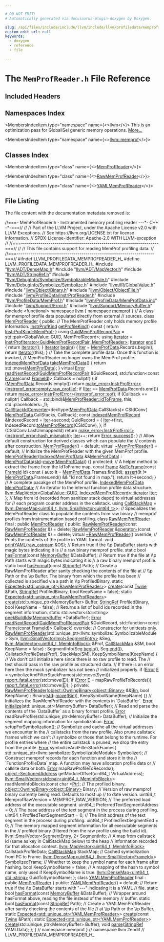 ```yaml
---

# DO NOT EDIT!
# Automatically generated via docusaurus-plugin-doxygen by Doxygen.

slug: /api/files/include/include/llvm/include/llvm/profiledata/memprofreader-h
custom_edit_url: null
keywords:
  - doxygen
  - reference
  - file

---
```





# The `MemProfReader.h` File Reference

<DoxygenPage pluginConfig={pluginConfig}>



## Included Headers

<IncludesList>
<IncludesListItem
  filePath="llvm/ADT/DenseMap.h"
  permalink="/docs/api/files/include/include/llvm/include/llvm/adt/densemap-h"
  isLocal="true" />
<IncludesListItem
  filePath="llvm/ADT/MapVector.h"
  permalink="/docs/api/files/include/include/llvm/include/llvm/adt/mapvector-h"
  isLocal="true" />
<IncludesListItem
  filePath="llvm/ADT/StringRef.h"
  permalink="/docs/api/files/include/include/llvm/include/llvm/adt/stringref-h"
  isLocal="true" />
<IncludesListItem
  filePath="llvm/DebugInfo/Symbolize/SymbolizableModule.h"
  permalink="/docs/api/files/include/include/llvm/include/llvm/debuginfo/include/llvm/debuginfo/symbolize/symbolizablemodule-h"
  isLocal="true" />
<IncludesListItem
  filePath="llvm/DebugInfo/Symbolize/Symbolize.h"
  permalink="/docs/api/files/include/include/llvm/include/llvm/debuginfo/include/llvm/debuginfo/symbolize/symbolize-h"
  isLocal="true" />
<IncludesListItem
  filePath="llvm/IR/GlobalValue.h"
  permalink="/docs/api/files/include/include/llvm/include/llvm/ir/globalvalue-h"
  isLocal="true" />
<IncludesListItem
  filePath="llvm/Object/Binary.h"
  permalink="/docs/api/files/include/include/llvm/include/llvm/object/binary-h"
  isLocal="true" />
<IncludesListItem
  filePath="llvm/Object/ObjectFile.h"
  permalink="/docs/api/files/include/include/llvm/include/llvm/object/objectfile-h"
  isLocal="true" />
<IncludesListItem
  filePath="llvm/ProfileData/InstrProfReader.h"
  permalink="/docs/api/files/include/include/llvm/include/llvm/profiledata/instrprofreader-h"
  isLocal="true" />
<IncludesListItem
  filePath="llvm/ProfileData/MemProf.h"
  permalink="/docs/api/files/include/include/llvm/include/llvm/profiledata/memprof-h"
  isLocal="true" />
<IncludesListItem
  filePath="llvm/ProfileData/MemProfData.inc"
  permalink="/docs/api/files/include/include/llvm/include/llvm/profiledata/memprofdata-inc"
  isLocal="true" />
<IncludesListItem
  filePath="llvm/Support/Error.h"
  permalink="/docs/api/files/include/include/llvm/include/llvm/support/error-h"
  isLocal="true" />
<IncludesListItem
  filePath="llvm/Support/MemoryBuffer.h"
  permalink="/docs/api/files/include/include/llvm/include/llvm/support/memorybuffer-h"
  isLocal="true" />
<IncludesListItem
  filePath="functional"
  permalink=""
  isLocal="false" />
</IncludesList>

## Namespaces Index

<MembersIndex>

<MembersIndexItem
  type="namespace"
  name={<><a href="/docs/api/namespaces/llvm">llvm</a></>}>
This is an optimization pass for GlobalISel generic memory operations. <a href="/docs/api/namespaces/llvm/#details">More...</a>
</MembersIndexItem>

<MembersIndexItem
  type="namespace"
  name={<><a href="/docs/api/namespaces/llvm/memprof">llvm::memprof</a></>}>
</MembersIndexItem>

</MembersIndex>

## Classes Index

<MembersIndex>

<MembersIndexItem
  type="class"
  name={<><a href="/docs/api/classes/llvm/memprof/memprofreader">MemProfReader</a></>}>
</MembersIndexItem>

<MembersIndexItem
  type="class"
  name={<><a href="/docs/api/classes/llvm/memprof/rawmemprofreader">RawMemProfReader</a></>}>
</MembersIndexItem>

<MembersIndexItem
  type="class"
  name={<><a href="/docs/api/classes/llvm/memprof/yamlmemprofreader">YAMLMemProfReader</a></>}>
</MembersIndexItem>

</MembersIndex>


## File Listing

The file content with the documentation metadata removed is:

<ProgramListing>

<Link id="l00001" /><CodeLine lineNumber="1"><span class="doxyHighlightComment">//===- MemProfReader.h - Instrumented memory profiling reader ---&#42;- C++ -&#42;-===//</span></CodeLine>
<Link id="l00002" /><CodeLine lineNumber="2"><span class="doxyHighlightComment">//</span></CodeLine>
<Link id="l00003" /><CodeLine lineNumber="3"><span class="doxyHighlightComment">// Part of the LLVM Project, under the Apache License v2.0 with LLVM Exceptions.</span></CodeLine>
<Link id="l00004" /><CodeLine lineNumber="4"><span class="doxyHighlightComment">// See https://llvm.org/LICENSE.txt for license information.</span></CodeLine>
<Link id="l00005" /><CodeLine lineNumber="5"><span class="doxyHighlightComment">// SPDX-License-Identifier: Apache-2.0 WITH LLVM-exception</span></CodeLine>
<Link id="l00006" /><CodeLine lineNumber="6"><span class="doxyHighlightComment">//</span></CodeLine>
<Link id="l00007" /><CodeLine lineNumber="7"><span class="doxyHighlightComment">//===----------------------------------------------------------------------===//</span></CodeLine>
<Link id="l00008" /><CodeLine lineNumber="8"><span class="doxyHighlightComment">//</span></CodeLine>
<Link id="l00009" /><CodeLine lineNumber="9"><span class="doxyHighlightComment">// This file contains support for reading MemProf profiling data.</span></CodeLine>
<Link id="l00010" /><CodeLine lineNumber="10"><span class="doxyHighlightComment">//</span></CodeLine>
<Link id="l00011" /><CodeLine lineNumber="11"><span class="doxyHighlightComment">//===----------------------------------------------------------------------===//</span></CodeLine>
<Link id="l00012" /><CodeLine lineNumber="12"></CodeLine>
<Link id="l00013" /><CodeLine lineNumber="13"><span class="doxyHighlightPreprocessor">#ifndef LLVM&#95;PROFILEDATA&#95;MEMPROFREADER&#95;H&#95;</span></CodeLine>
<Link id="l00014" /><CodeLine lineNumber="14"><span class="doxyHighlightPreprocessor">#define LLVM&#95;PROFILEDATA&#95;MEMPROFREADER&#95;H&#95;</span></CodeLine>
<Link id="l00015" /><CodeLine lineNumber="15"></CodeLine>
<Link id="l00016" /><CodeLine lineNumber="16"><span class="doxyHighlightPreprocessor">#include &quot;<a href="/docs/api/files/include/include/llvm/include/llvm/adt/densemap-h">llvm/ADT/DenseMap.h</a>&quot;</span></CodeLine>
<Link id="l00017" /><CodeLine lineNumber="17"><span class="doxyHighlightPreprocessor">#include &quot;<a href="/docs/api/files/include/include/llvm/include/llvm/adt/mapvector-h">llvm/ADT/MapVector.h</a>&quot;</span></CodeLine>
<Link id="l00018" /><CodeLine lineNumber="18"><span class="doxyHighlightPreprocessor">#include &quot;<a href="/docs/api/files/include/include/llvm/include/llvm/adt/stringref-h">llvm/ADT/StringRef.h</a>&quot;</span></CodeLine>
<Link id="l00019" /><CodeLine lineNumber="19"><span class="doxyHighlightPreprocessor">#include &quot;<a href="/docs/api/files/include/include/llvm/include/llvm/debuginfo/include/llvm/debuginfo/symbolize/symbolizablemodule-h">llvm/DebugInfo/Symbolize/SymbolizableModule.h</a>&quot;</span></CodeLine>
<Link id="l00020" /><CodeLine lineNumber="20"><span class="doxyHighlightPreprocessor">#include &quot;<a href="/docs/api/files/include/include/llvm/include/llvm/debuginfo/include/llvm/debuginfo/symbolize/symbolize-h">llvm/DebugInfo/Symbolize/Symbolize.h</a>&quot;</span></CodeLine>
<Link id="l00021" /><CodeLine lineNumber="21"><span class="doxyHighlightPreprocessor">#include &quot;<a href="/docs/api/files/include/include/llvm/include/llvm/ir/globalvalue-h">llvm/IR/GlobalValue.h</a>&quot;</span></CodeLine>
<Link id="l00022" /><CodeLine lineNumber="22"><span class="doxyHighlightPreprocessor">#include &quot;<a href="/docs/api/files/include/include/llvm/include/llvm/object/binary-h">llvm/Object/Binary.h</a>&quot;</span></CodeLine>
<Link id="l00023" /><CodeLine lineNumber="23"><span class="doxyHighlightPreprocessor">#include &quot;<a href="/docs/api/files/include/include/llvm/include/llvm/object/objectfile-h">llvm/Object/ObjectFile.h</a>&quot;</span></CodeLine>
<Link id="l00024" /><CodeLine lineNumber="24"><span class="doxyHighlightPreprocessor">#include &quot;<a href="/docs/api/files/include/include/llvm/include/llvm/profiledata/instrprofreader-h">llvm/ProfileData/InstrProfReader.h</a>&quot;</span></CodeLine>
<Link id="l00025" /><CodeLine lineNumber="25"><span class="doxyHighlightPreprocessor">#include &quot;<a href="/docs/api/files/include/include/llvm/include/llvm/profiledata/memprof-h">llvm/ProfileData/MemProf.h</a>&quot;</span></CodeLine>
<Link id="l00026" /><CodeLine lineNumber="26"><span class="doxyHighlightPreprocessor">#include &quot;<a href="/docs/api/files/include/include/llvm/include/llvm/profiledata/memprofdata-inc">llvm/ProfileData/MemProfData.inc</a>&quot;</span></CodeLine>
<Link id="l00027" /><CodeLine lineNumber="27"><span class="doxyHighlightPreprocessor">#include &quot;<a href="/docs/api/files/include/include/llvm/include/llvm/support/error-h">llvm/Support/Error.h</a>&quot;</span></CodeLine>
<Link id="l00028" /><CodeLine lineNumber="28"><span class="doxyHighlightPreprocessor">#include &quot;<a href="/docs/api/files/include/include/llvm/include/llvm/support/memorybuffer-h">llvm/Support/MemoryBuffer.h</a>&quot;</span></CodeLine>
<Link id="l00029" /><CodeLine lineNumber="29"></CodeLine>
<Link id="l00030" /><CodeLine lineNumber="30"><span class="doxyHighlightPreprocessor">#include &lt;functional&gt;</span></CodeLine>
<Link id="l00031" /><CodeLine lineNumber="31"></CodeLine>
<Link id="l00032" /><CodeLine lineNumber="32"><span class="doxyHighlightKeyword">namespace </span><span class="doxyHighlight"><a href="/docs/api/namespaces/llvm">llvm</a> &#123;</span></CodeLine>
<Link id="l00033" /><CodeLine lineNumber="33"><span class="doxyHighlightKeyword">namespace </span><span class="doxyHighlight"><a href="/docs/api/namespaces/llvm/memprof">memprof</a> &#123;</span></CodeLine>
<Link id="l00034" /><CodeLine lineNumber="34"><span class="doxyHighlightComment">// A class for memprof profile data populated directly from external</span></CodeLine>
<Link id="l00035" /><CodeLine lineNumber="35"><span class="doxyHighlightComment">// sources.</span></CodeLine>
<Link id="l00036" /><CodeLine lineNumber="36" lineLink="/docs/api/classes/llvm/memprof/memprofreader"><span class="doxyHighlightKeyword">class </span><span class="doxyHighlight"><a href="/docs/api/classes/llvm/memprof/memprofreader/#ab0da4721c479803134de1785c67a11f4">MemProfReader</a> &#123;</span></CodeLine>
<Link id="l00037" /><CodeLine lineNumber="37"><span class="doxyHighlightKeyword">public</span><span class="doxyHighlight">:</span></CodeLine>
<Link id="l00038" /><CodeLine lineNumber="38"><span class="doxyHighlight">  </span><span class="doxyHighlightComment">// The MemProfReader only holds memory profile information.</span></CodeLine>
<Link id="l00039" /><CodeLine lineNumber="39" lineLink="/docs/api/classes/llvm/memprof/memprofreader/#a626c1bf18a5f4b151ffb9ebd59b4b867"><span class="doxyHighlight">  <a href="/docs/api/namespaces/llvm/#afe5a7327058c6702e128c22292fb66c6">InstrProfKind</a> <a href="/docs/api/classes/llvm/memprof/memprofreader/#a626c1bf18a5f4b151ffb9ebd59b4b867">getProfileKind</a>()</span><span class="doxyHighlightKeyword"> const </span><span class="doxyHighlight">&#123; </span><span class="doxyHighlightKeywordFlow">return</span><span class="doxyHighlight"> <a href="/docs/api/namespaces/llvm/#afe5a7327058c6702e128c22292fb66c6a980f9179e8eb4d61f05bdd8337813d2a">InstrProfKind::MemProf</a>; &#125;</span></CodeLine>
<Link id="l00040" /><CodeLine lineNumber="40"></CodeLine>
<Link id="l00041" /><CodeLine lineNumber="41" lineLink="/docs/api/classes/llvm/memprof/memprofreader/#ae57b87972d9c822df3642f18cae4e8bb"><span class="doxyHighlight">  </span><span class="doxyHighlightKeyword">using </span><span class="doxyHighlight"><a href="/docs/api/classes/llvm/memprof/memprofreader/#ae57b87972d9c822df3642f18cae4e8bb">GuidMemProfRecordPair</a> = std::pair&lt;GlobalValue::GUID, MemProfRecord&gt;;</span></CodeLine>
<Link id="l00042" /><CodeLine lineNumber="42" lineLink="/docs/api/classes/llvm/memprof/memprofreader/#a53ac2746fda3daf0505b915f19a792d0"><span class="doxyHighlight">  </span><span class="doxyHighlightKeyword">using </span><span class="doxyHighlight"><a href="/docs/api/classes/llvm/memprof/memprofreader/#a53ac2746fda3daf0505b915f19a792d0">Iterator</a> = <a href="/docs/api/classes/llvm/instrprofiterator">InstrProfIterator&lt;GuidMemProfRecordPair, MemProfReader&gt;</a>;</span></CodeLine>
<Link id="l00043" /><CodeLine lineNumber="43" lineLink="/docs/api/classes/llvm/memprof/memprofreader/#a0a572fd22db0d70baab5143a2d69c7da"><span class="doxyHighlight">  <a href="/docs/api/classes/llvm/memprof/memprofreader/#a53ac2746fda3daf0505b915f19a792d0">Iterator</a> <a href="/docs/api/classes/llvm/memprof/memprofreader/#a0a572fd22db0d70baab5143a2d69c7da">end</a>() &#123; </span><span class="doxyHighlightKeywordFlow">return</span><span class="doxyHighlight"> <a href="/docs/api/classes/llvm/memprof/memprofreader/#a53ac2746fda3daf0505b915f19a792d0">Iterator</a>(); &#125;</span></CodeLine>
<Link id="l00044" /><CodeLine lineNumber="44" lineLink="/docs/api/classes/llvm/memprof/memprofreader/#a5c92c06cdddcf09a7c945e48832f82a1"><span class="doxyHighlight">  <a href="/docs/api/classes/llvm/memprof/memprofreader/#a53ac2746fda3daf0505b915f19a792d0">Iterator</a> <a href="/docs/api/classes/llvm/memprof/memprofreader/#a5c92c06cdddcf09a7c945e48832f82a1">begin</a>() &#123;</span></CodeLine>
<Link id="l00045" /><CodeLine lineNumber="45"><span class="doxyHighlight">    <a href="/docs/api/classes/llvm/memprof/memprofreader/#aa9e99c4516b416d029a11cf49b01e8c8">Iter</a> = <a href="/docs/api/classes/llvm/memprof/memprofreader/#a5433f28dd23b726c305096acb90b3f23">MemProfData</a>.Records.begin();</span></CodeLine>
<Link id="l00046" /><CodeLine lineNumber="46"><span class="doxyHighlight">    </span><span class="doxyHighlightKeywordFlow">return</span><span class="doxyHighlight"> <a href="/docs/api/classes/llvm/memprof/memprofreader/#a53ac2746fda3daf0505b915f19a792d0">Iterator</a>(</span><span class="doxyHighlightKeyword">this</span><span class="doxyHighlight">);</span></CodeLine>
<Link id="l00047" /><CodeLine lineNumber="47"><span class="doxyHighlight">  &#125;</span></CodeLine>
<Link id="l00048" /><CodeLine lineNumber="48"></CodeLine>
<Link id="l00049" /><CodeLine lineNumber="49"><span class="doxyHighlight">  </span><span class="doxyHighlightComment">// Take the complete profile data.  Once this function is invoked,</span></CodeLine>
<Link id="l00050" /><CodeLine lineNumber="50"><span class="doxyHighlight">  </span><span class="doxyHighlightComment">// MemProfReader no longer owns the MemProf profile.</span></CodeLine>
<Link id="l00051" /><CodeLine lineNumber="51" lineLink="/docs/api/classes/llvm/memprof/memprofreader/#a2bed33ef56b099beacf0c6e32e8c38ef"><span class="doxyHighlight">  <a href="/docs/api/structs/llvm/memprof/indexedmemprofdata">IndexedMemProfData</a> <a href="/docs/api/classes/llvm/memprof/memprofreader/#a2bed33ef56b099beacf0c6e32e8c38ef">takeMemProfData</a>() &#123; </span><span class="doxyHighlightKeywordFlow">return</span><span class="doxyHighlight"> std::move(<a href="/docs/api/classes/llvm/memprof/memprofreader/#a5433f28dd23b726c305096acb90b3f23">MemProfData</a>); &#125;</span></CodeLine>
<Link id="l00052" /><CodeLine lineNumber="52"></CodeLine>
<Link id="l00053" /><CodeLine lineNumber="53"><span class="doxyHighlight">  </span><span class="doxyHighlightKeyword">virtual</span><span class="doxyHighlight"> <a href="/docs/api/classes/llvm/error">Error</a></span></CodeLine>
<Link id="l00054" /><CodeLine lineNumber="54" lineLink="/docs/api/classes/llvm/memprof/memprofreader/#a7ebfa82e2e3b9ec55997fbad3f2a8e0c"><span class="doxyHighlight">  <a href="/docs/api/classes/llvm/memprof/memprofreader/#a7ebfa82e2e3b9ec55997fbad3f2a8e0c">readNextRecord</a>(<a href="/docs/api/classes/llvm/memprof/memprofreader/#ae57b87972d9c822df3642f18cae4e8bb">GuidMemProfRecordPair</a> &amp;GuidRecord,</span></CodeLine>
<Link id="l00055" /><CodeLine lineNumber="55"><span class="doxyHighlight">                 std::function&lt;</span><span class="doxyHighlightKeyword">const</span><span class="doxyHighlight"> <a href="/docs/api/structs/llvm/memprof/frame">Frame</a>(</span><span class="doxyHighlightKeyword">const</span><span class="doxyHighlight"> <a href="/docs/api/namespaces/llvm/memprof/#ae2c822b1c6260b47be435d3eda363ccc">FrameId</a>)&gt; Callback = </span><span class="doxyHighlightKeyword">nullptr</span><span class="doxyHighlight">) &#123;</span></CodeLine>
<Link id="l00056" /><CodeLine lineNumber="56"><span class="doxyHighlight">    </span><span class="doxyHighlightKeywordFlow">if</span><span class="doxyHighlight"> (<a href="/docs/api/classes/llvm/memprof/memprofreader/#a5433f28dd23b726c305096acb90b3f23">MemProfData</a>.Records.empty())</span></CodeLine>
<Link id="l00057" /><CodeLine lineNumber="57"><span class="doxyHighlight">      </span><span class="doxyHighlightKeywordFlow">return</span><span class="doxyHighlight"> <a href="/docs/api/namespaces/llvm/#a9999bd897fc8a1648bd69b36fee2d357">make&#95;error&lt;InstrProfError&gt;</a>(<a href="/docs/api/namespaces/llvm/#aa218f6b22c8e271f5f9e92aa1fe51086ade5265a961682187df776519cb087d50">instrprof&#95;error::empty&#95;raw&#95;profile</a>);</span></CodeLine>
<Link id="l00058" /><CodeLine lineNumber="58"></CodeLine>
<Link id="l00059" /><CodeLine lineNumber="59"><span class="doxyHighlight">    </span><span class="doxyHighlightKeywordFlow">if</span><span class="doxyHighlight"> (<a href="/docs/api/classes/llvm/memprof/memprofreader/#aa9e99c4516b416d029a11cf49b01e8c8">Iter</a> == <a href="/docs/api/classes/llvm/memprof/memprofreader/#a5433f28dd23b726c305096acb90b3f23">MemProfData</a>.Records.end())</span></CodeLine>
<Link id="l00060" /><CodeLine lineNumber="60"><span class="doxyHighlight">      </span><span class="doxyHighlightKeywordFlow">return</span><span class="doxyHighlight"> <a href="/docs/api/namespaces/llvm/#a9999bd897fc8a1648bd69b36fee2d357">make&#95;error&lt;InstrProfError&gt;</a>(<a href="/docs/api/namespaces/llvm/#aa218f6b22c8e271f5f9e92aa1fe51086a2e51b1ab42e8a4a67f3445174be5191b">instrprof&#95;error::eof</a>);</span></CodeLine>
<Link id="l00061" /><CodeLine lineNumber="61"></CodeLine>
<Link id="l00062" /><CodeLine lineNumber="62"><span class="doxyHighlight">    </span><span class="doxyHighlightKeywordFlow">if</span><span class="doxyHighlight"> (Callback == </span><span class="doxyHighlightKeyword">nullptr</span><span class="doxyHighlight">)</span></CodeLine>
<Link id="l00063" /><CodeLine lineNumber="63"><span class="doxyHighlight">      Callback =</span></CodeLine>
<Link id="l00064" /><CodeLine lineNumber="64"><span class="doxyHighlight">          std::bind(&amp;<a href="/docs/api/classes/llvm/memprof/memprofreader/#a24cde697b280becd4df6c0e2eace1700">MemProfReader::idToFrame</a>, </span><span class="doxyHighlightKeyword">this</span><span class="doxyHighlight">, std::placeholders::&#95;1);</span></CodeLine>
<Link id="l00065" /><CodeLine lineNumber="65"></CodeLine>
<Link id="l00066" /><CodeLine lineNumber="66"><span class="doxyHighlight">    <a href="/docs/api/structs/llvm/memprof/callstackidconverter">CallStackIdConverter</a>&lt;</span><span class="doxyHighlightKeyword">decltype</span><span class="doxyHighlight">(<a href="/docs/api/classes/llvm/memprof/memprofreader/#a5433f28dd23b726c305096acb90b3f23">MemProfData</a>.CallStacks)&gt; CSIdConv(</span></CodeLine>
<Link id="l00067" /><CodeLine lineNumber="67"><span class="doxyHighlight">        <a href="/docs/api/classes/llvm/memprof/memprofreader/#a5433f28dd23b726c305096acb90b3f23">MemProfData</a>.CallStacks, Callback);</span></CodeLine>
<Link id="l00068" /><CodeLine lineNumber="68"></CodeLine>
<Link id="l00069" /><CodeLine lineNumber="69"><span class="doxyHighlight">    </span><span class="doxyHighlightKeyword">const</span><span class="doxyHighlight"> <a href="/docs/api/structs/llvm/memprof/indexedmemprofrecord">IndexedMemProfRecord</a> &amp;IndexedRecord = <a href="/docs/api/classes/llvm/memprof/memprofreader/#aa9e99c4516b416d029a11cf49b01e8c8">Iter</a>-&gt;second;</span></CodeLine>
<Link id="l00070" /><CodeLine lineNumber="70"><span class="doxyHighlight">    GuidRecord = &#123;</span></CodeLine>
<Link id="l00071" /><CodeLine lineNumber="71"><span class="doxyHighlight">        <a href="/docs/api/classes/llvm/memprof/memprofreader/#aa9e99c4516b416d029a11cf49b01e8c8">Iter</a>-&gt;first,</span></CodeLine>
<Link id="l00072" /><CodeLine lineNumber="72"><span class="doxyHighlight">        IndexedRecord.<a href="/docs/api/structs/llvm/memprof/indexedmemprofrecord/#afc57e2621fdbae98ec406478a0bb55a3">toMemProfRecord</a>(CSIdConv),</span></CodeLine>
<Link id="l00073" /><CodeLine lineNumber="73"><span class="doxyHighlight">    &#125;;</span></CodeLine>
<Link id="l00074" /><CodeLine lineNumber="74"><span class="doxyHighlight">    </span><span class="doxyHighlightKeywordFlow">if</span><span class="doxyHighlight"> (CSIdConv.LastUnmappedId)</span></CodeLine>
<Link id="l00075" /><CodeLine lineNumber="75"><span class="doxyHighlight">      </span><span class="doxyHighlightKeywordFlow">return</span><span class="doxyHighlight"> <a href="/docs/api/namespaces/llvm/#a9999bd897fc8a1648bd69b36fee2d357">make&#95;error&lt;InstrProfError&gt;</a>(<a href="/docs/api/namespaces/llvm/#aa218f6b22c8e271f5f9e92aa1fe51086acb2fe3792bca163395ce75d581440847">instrprof&#95;error::hash&#95;mismatch</a>);</span></CodeLine>
<Link id="l00076" /><CodeLine lineNumber="76"><span class="doxyHighlight">    <a href="/docs/api/classes/llvm/memprof/memprofreader/#aa9e99c4516b416d029a11cf49b01e8c8">Iter</a>++;</span></CodeLine>
<Link id="l00077" /><CodeLine lineNumber="77"><span class="doxyHighlight">    </span><span class="doxyHighlightKeywordFlow">return</span><span class="doxyHighlight"> <a href="/docs/api/classes/llvm/error/#a4dfd0813c3d0e0a30439b5a3e9196b59">Error::success</a>();</span></CodeLine>
<Link id="l00078" /><CodeLine lineNumber="78"><span class="doxyHighlight">  &#125;</span></CodeLine>
<Link id="l00079" /><CodeLine lineNumber="79"></CodeLine>
<Link id="l00080" /><CodeLine lineNumber="80"><span class="doxyHighlight">  </span><span class="doxyHighlightComment">// Allow default construction for derived classes which can populate the</span></CodeLine>
<Link id="l00081" /><CodeLine lineNumber="81"><span class="doxyHighlight">  </span><span class="doxyHighlightComment">// contents after construction.</span></CodeLine>
<Link id="l00082" /><CodeLine lineNumber="82" lineLink="/docs/api/classes/llvm/memprof/memprofreader/#ab0da4721c479803134de1785c67a11f4"><span class="doxyHighlight">  <a href="/docs/api/classes/llvm/memprof/memprofreader/#ab0da4721c479803134de1785c67a11f4">MemProfReader</a>() = </span><span class="doxyHighlightKeywordFlow">default</span><span class="doxyHighlight">;</span></CodeLine>
<Link id="l00083" /><CodeLine lineNumber="83" lineLink="/docs/api/classes/llvm/memprof/memprofreader/#a250101986513995959ddde626107bf6b"><span class="doxyHighlight">  </span><span class="doxyHighlightKeyword">virtual</span><span class="doxyHighlight"> <a href="/docs/api/classes/llvm/memprof/memprofreader/#a250101986513995959ddde626107bf6b">~MemProfReader</a>() = </span><span class="doxyHighlightKeywordFlow">default</span><span class="doxyHighlight">;</span></CodeLine>
<Link id="l00084" /><CodeLine lineNumber="84"></CodeLine>
<Link id="l00085" /><CodeLine lineNumber="85"><span class="doxyHighlight">  </span><span class="doxyHighlightComment">// Initialize the MemProfReader with the given MemProf profile.</span></CodeLine>
<Link id="l00086" /><CodeLine lineNumber="86" lineLink="/docs/api/classes/llvm/memprof/memprofreader/#a90da5ac1ddfa6bb0fcb68a4c4b855464"><span class="doxyHighlight">  <a href="/docs/api/classes/llvm/memprof/memprofreader/#a90da5ac1ddfa6bb0fcb68a4c4b855464">MemProfReader</a>(<a href="/docs/api/structs/llvm/memprof/indexedmemprofdata">IndexedMemProfData</a> &amp;&amp;<a href="/docs/api/classes/llvm/memprof/memprofreader/#a5433f28dd23b726c305096acb90b3f23">MemProfData</a>)</span></CodeLine>
<Link id="l00087" /><CodeLine lineNumber="87"><span class="doxyHighlight">      : <a href="/docs/api/classes/llvm/memprof/memprofreader/#a5433f28dd23b726c305096acb90b3f23">MemProfData</a>(<a href="/docs/api/namespaces/std">std</a>::<a href="/docs/api/namespaces/llvm/#abfc9c7ecf70f66901e439f7c04ef3dbb">move</a>(<a href="/docs/api/classes/llvm/memprof/memprofreader/#a5433f28dd23b726c305096acb90b3f23">MemProfData</a>)) &#123;&#125;</span></CodeLine>
<Link id="l00088" /><CodeLine lineNumber="88"></CodeLine>
<Link id="l00089" /><CodeLine lineNumber="89"><span class="doxyHighlightKeyword">protected</span><span class="doxyHighlight">:</span></CodeLine>
<Link id="l00090" /><CodeLine lineNumber="90"><span class="doxyHighlight">  </span><span class="doxyHighlightComment">// A helper method to extract the frame from the IdToFrame map.</span></CodeLine>
<Link id="l00091" /><CodeLine lineNumber="91" lineLink="/docs/api/classes/llvm/memprof/memprofreader/#a24cde697b280becd4df6c0e2eace1700"><span class="doxyHighlight">  </span><span class="doxyHighlightKeyword">const</span><span class="doxyHighlight"> <a href="/docs/api/structs/llvm/memprof/frame">Frame</a> &amp;<a href="/docs/api/classes/llvm/memprof/memprofreader/#a24cde697b280becd4df6c0e2eace1700">idToFrame</a>(</span><span class="doxyHighlightKeyword">const</span><span class="doxyHighlight"> <a href="/docs/api/namespaces/llvm/memprof/#ae2c822b1c6260b47be435d3eda363ccc">FrameId</a> Id)</span><span class="doxyHighlightKeyword"> const </span><span class="doxyHighlight">&#123;</span></CodeLine>
<Link id="l00092" /><CodeLine lineNumber="92"><span class="doxyHighlight">    </span><span class="doxyHighlightKeyword">auto</span><span class="doxyHighlight"> It = <a href="/docs/api/classes/llvm/memprof/memprofreader/#a5433f28dd23b726c305096acb90b3f23">MemProfData</a>.Frames.find(Id);</span></CodeLine>
<Link id="l00093" /><CodeLine lineNumber="93"><span class="doxyHighlight">    <a href="/docs/api/files/lib/lib/target/lib/target/amdgpu/silowercontrolflow-cpp/#a4868c5d81c5ccc98c47aeab6244346a0">assert</a>(It != <a href="/docs/api/classes/llvm/memprof/memprofreader/#a5433f28dd23b726c305096acb90b3f23">MemProfData</a>.Frames.end() &amp;&amp; </span><span class="doxyHighlightStringLiteral">&quot;Id not found in map.&quot;</span><span class="doxyHighlight">);</span></CodeLine>
<Link id="l00094" /><CodeLine lineNumber="94"><span class="doxyHighlight">    </span><span class="doxyHighlightKeywordFlow">return</span><span class="doxyHighlight"> It-&gt;second;</span></CodeLine>
<Link id="l00095" /><CodeLine lineNumber="95"><span class="doxyHighlight">  &#125;</span></CodeLine>
<Link id="l00096" /><CodeLine lineNumber="96"><span class="doxyHighlight">  </span><span class="doxyHighlightComment">// A complete pacakge of the MemProf profile.</span></CodeLine>
<Link id="l00097" /><CodeLine lineNumber="97" lineLink="/docs/api/classes/llvm/memprof/memprofreader/#a5433f28dd23b726c305096acb90b3f23"><span class="doxyHighlight">  <a href="/docs/api/structs/llvm/memprof/indexedmemprofdata">IndexedMemProfData</a> <a href="/docs/api/classes/llvm/memprof/memprofreader/#a5433f28dd23b726c305096acb90b3f23">MemProfData</a>;</span></CodeLine>
<Link id="l00098" /><CodeLine lineNumber="98"><span class="doxyHighlight">  </span><span class="doxyHighlightComment">// An iterator to the internal function profile data structure.</span></CodeLine>
<Link id="l00099" /><CodeLine lineNumber="99" lineLink="/docs/api/classes/llvm/memprof/memprofreader/#aa9e99c4516b416d029a11cf49b01e8c8"><span class="doxyHighlight">  <a href="/docs/api/classes/llvm/mapvector/#a085f340f16ff796202863961ff734902">llvm::MapVector&lt;GlobalValue::GUID, IndexedMemProfRecord&gt;::iterator</a> <a href="/docs/api/classes/llvm/memprof/memprofreader/#aa9e99c4516b416d029a11cf49b01e8c8">Iter</a>;</span></CodeLine>
<Link id="l00100" /><CodeLine lineNumber="100"><span class="doxyHighlight">&#125;;</span></CodeLine>
<Link id="l00101" /><CodeLine lineNumber="101"></CodeLine>
<Link id="l00102" /><CodeLine lineNumber="102"><span class="doxyHighlightComment">// Map from id (recorded from sanitizer stack depot) to virtual addresses for</span></CodeLine>
<Link id="l00103" /><CodeLine lineNumber="103"><span class="doxyHighlightComment">// each program counter address in the callstack.</span></CodeLine>
<Link id="l00104" /><CodeLine lineNumber="104" lineLink="/docs/api/namespaces/llvm/memprof/#ad95623ea8056308a1e5b6955572db5e0"><span class="doxyHighlightKeyword">using </span><span class="doxyHighlight"><a href="/docs/api/namespaces/llvm/memprof/#ad95623ea8056308a1e5b6955572db5e0">CallStackMap</a> = <a href="/docs/api/classes/llvm/densemap">llvm::DenseMap&lt;uint64&#95;t, llvm::SmallVector&lt;uint64&#95;t&gt;</a>&gt;;</span></CodeLine>
<Link id="l00105" /><CodeLine lineNumber="105"></CodeLine>
<Link id="l00106" /><CodeLine lineNumber="106"><span class="doxyHighlightComment">// Specializes the MemProfReader class to populate the contents from raw binary</span></CodeLine>
<Link id="l00107" /><CodeLine lineNumber="107"><span class="doxyHighlightComment">// memprof profiles from instrumentation based profiling.</span></CodeLine>
<Link id="l00108" /><CodeLine lineNumber="108" lineLink="/docs/api/classes/llvm/memprof/rawmemprofreader"><span class="doxyHighlightKeyword">class </span><span class="doxyHighlight"><a href="/docs/api/classes/llvm/memprof/rawmemprofreader/#a4f729ba6865d20934390bcc34bcd21ce">RawMemProfReader</a> final : </span><span class="doxyHighlightKeyword">public</span><span class="doxyHighlight"> <a href="/docs/api/classes/llvm/memprof/memprofreader/#ab0da4721c479803134de1785c67a11f4">MemProfReader</a> &#123;</span></CodeLine>
<Link id="l00109" /><CodeLine lineNumber="109"><span class="doxyHighlightKeyword">public</span><span class="doxyHighlight">:</span></CodeLine>
<Link id="l00110" /><CodeLine lineNumber="110" lineLink="/docs/api/classes/llvm/memprof/rawmemprofreader/#a4f729ba6865d20934390bcc34bcd21ce"><span class="doxyHighlight">  <a href="/docs/api/classes/llvm/memprof/rawmemprofreader/#a4f729ba6865d20934390bcc34bcd21ce">RawMemProfReader</a>(</span><span class="doxyHighlightKeyword">const</span><span class="doxyHighlight"> <a href="/docs/api/classes/llvm/memprof/rawmemprofreader/#a4f729ba6865d20934390bcc34bcd21ce">RawMemProfReader</a> &amp;) = </span><span class="doxyHighlightKeyword">delete</span><span class="doxyHighlight">;</span></CodeLine>
<Link id="l00111" /><CodeLine lineNumber="111" lineLink="/docs/api/classes/llvm/memprof/rawmemprofreader/#a30fc6abde4540cab3fa22516a3487631"><span class="doxyHighlight">  <a href="/docs/api/classes/llvm/memprof/rawmemprofreader/#a4f729ba6865d20934390bcc34bcd21ce">RawMemProfReader</a> &amp;<a href="/docs/api/classes/llvm/memprof/rawmemprofreader/#a30fc6abde4540cab3fa22516a3487631">operator=</a>(</span><span class="doxyHighlightKeyword">const</span><span class="doxyHighlight"> <a href="/docs/api/classes/llvm/memprof/rawmemprofreader/#a4f729ba6865d20934390bcc34bcd21ce">RawMemProfReader</a> &amp;) = </span><span class="doxyHighlightKeyword">delete</span><span class="doxyHighlight">;</span></CodeLine>
<Link id="l00112" /><CodeLine lineNumber="112"><span class="doxyHighlight">  </span><span class="doxyHighlightKeyword">virtual</span><span class="doxyHighlight"> <a href="/docs/api/classes/llvm/memprof/rawmemprofreader/#afa3aedfb1ee64ce5ef518842c822ef9e">~RawMemProfReader</a>() </span><span class="doxyHighlightKeyword">override</span><span class="doxyHighlight">;</span></CodeLine>
<Link id="l00113" /><CodeLine lineNumber="113"></CodeLine>
<Link id="l00114" /><CodeLine lineNumber="114"><span class="doxyHighlight">  </span><span class="doxyHighlightComment">// Prints the contents of the profile in YAML format.</span></CodeLine>
<Link id="l00115" /><CodeLine lineNumber="115"><span class="doxyHighlight">  </span><span class="doxyHighlightKeywordType">void</span><span class="doxyHighlight"> <a href="/docs/api/classes/llvm/memprof/rawmemprofreader/#a2265dbec910f82a9711acc0619cfc1cb">printYAML</a>(<a href="/docs/api/classes/llvm/raw-ostream">raw&#95;ostream</a> &amp;OS);</span></CodeLine>
<Link id="l00116" /><CodeLine lineNumber="116"></CodeLine>
<Link id="l00117" /><CodeLine lineNumber="117"><span class="doxyHighlight">  </span><span class="doxyHighlightComment">// Return true if the \\p DataBuffer starts with magic bytes indicating it is</span></CodeLine>
<Link id="l00118" /><CodeLine lineNumber="118"><span class="doxyHighlight">  </span><span class="doxyHighlightComment">// a raw binary memprof profile.</span></CodeLine>
<Link id="l00119" /><CodeLine lineNumber="119"><span class="doxyHighlight">  </span><span class="doxyHighlightKeyword">static</span><span class="doxyHighlight"> </span><span class="doxyHighlightKeywordType">bool</span><span class="doxyHighlight"> <a href="/docs/api/classes/llvm/memprof/rawmemprofreader/#ab6239b296c0498d12a965b70fba539d7">hasFormat</a>(</span><span class="doxyHighlightKeyword">const</span><span class="doxyHighlight"> <a href="/docs/api/classes/llvm/memorybuffer">MemoryBuffer</a> &amp;DataBuffer);</span></CodeLine>
<Link id="l00120" /><CodeLine lineNumber="120"><span class="doxyHighlight">  </span><span class="doxyHighlightComment">// Return true if the file at \\p Path starts with magic bytes indicating it is</span></CodeLine>
<Link id="l00121" /><CodeLine lineNumber="121"><span class="doxyHighlight">  </span><span class="doxyHighlightComment">// a raw binary memprof profile.</span></CodeLine>
<Link id="l00122" /><CodeLine lineNumber="122"><span class="doxyHighlight">  </span><span class="doxyHighlightKeyword">static</span><span class="doxyHighlight"> </span><span class="doxyHighlightKeywordType">bool</span><span class="doxyHighlight"> <a href="/docs/api/classes/llvm/memprof/rawmemprofreader/#ab6239b296c0498d12a965b70fba539d7">hasFormat</a>(</span><span class="doxyHighlightKeyword">const</span><span class="doxyHighlight"> <a href="/docs/api/classes/llvm/stringref">StringRef</a> Path);</span></CodeLine>
<Link id="l00123" /><CodeLine lineNumber="123"></CodeLine>
<Link id="l00124" /><CodeLine lineNumber="124"><span class="doxyHighlight">  </span><span class="doxyHighlightComment">// Create a RawMemProfReader after sanity checking the contents of the file at</span></CodeLine>
<Link id="l00125" /><CodeLine lineNumber="125"><span class="doxyHighlight">  </span><span class="doxyHighlightComment">// \\p Path or the \\p Buffer. The binary from which the profile has been</span></CodeLine>
<Link id="l00126" /><CodeLine lineNumber="126"><span class="doxyHighlight">  </span><span class="doxyHighlightComment">// collected is specified via a path in \\p ProfiledBinary.</span></CodeLine>
<Link id="l00127" /><CodeLine lineNumber="127"><span class="doxyHighlight">  </span><span class="doxyHighlightKeyword">static</span><span class="doxyHighlight"> <a href="/docs/api/classes/llvm/expected">Expected&lt;std::unique&#95;ptr&lt;RawMemProfReader&gt;</a>&gt;</span></CodeLine>
<Link id="l00128" /><CodeLine lineNumber="128"><span class="doxyHighlight">  <a href="/docs/api/classes/llvm/memprof/rawmemprofreader/#a529ab1228d3ec2e3eb5e89d8871751ba">create</a>(</span><span class="doxyHighlightKeyword">const</span><span class="doxyHighlight"> <a href="/docs/api/classes/llvm/twine">Twine</a> &amp;Path, <a href="/docs/api/classes/llvm/stringref">StringRef</a> ProfiledBinary, </span><span class="doxyHighlightKeywordType">bool</span><span class="doxyHighlight"> KeepName = </span><span class="doxyHighlightKeyword">false</span><span class="doxyHighlight">);</span></CodeLine>
<Link id="l00129" /><CodeLine lineNumber="129"><span class="doxyHighlight">  </span><span class="doxyHighlightKeyword">static</span><span class="doxyHighlight"> <a href="/docs/api/classes/llvm/expected">Expected&lt;std::unique&#95;ptr&lt;RawMemProfReader&gt;</a>&gt;</span></CodeLine>
<Link id="l00130" /><CodeLine lineNumber="130"><span class="doxyHighlight">  <a href="/docs/api/classes/llvm/memprof/rawmemprofreader/#a529ab1228d3ec2e3eb5e89d8871751ba">create</a>(std::unique&#95;ptr&lt;MemoryBuffer&gt; Buffer, <a href="/docs/api/classes/llvm/stringref">StringRef</a> ProfiledBinary,</span></CodeLine>
<Link id="l00131" /><CodeLine lineNumber="131"><span class="doxyHighlight">         </span><span class="doxyHighlightKeywordType">bool</span><span class="doxyHighlight"> KeepName = </span><span class="doxyHighlightKeyword">false</span><span class="doxyHighlight">);</span></CodeLine>
<Link id="l00132" /><CodeLine lineNumber="132"></CodeLine>
<Link id="l00133" /><CodeLine lineNumber="133"><span class="doxyHighlight">  </span><span class="doxyHighlightComment">// Returns a list of build ids recorded in the segment information.</span></CodeLine>
<Link id="l00134" /><CodeLine lineNumber="134"><span class="doxyHighlight">  </span><span class="doxyHighlightKeyword">static</span><span class="doxyHighlight"> std::vector&lt;std::string&gt; <a href="/docs/api/classes/llvm/memprof/rawmemprofreader/#a91e332bfcd4030aa1b14feb8792ff8f3">peekBuildIds</a>(<a href="/docs/api/classes/llvm/memorybuffer">MemoryBuffer</a> &#42;DataBuffer);</span></CodeLine>
<Link id="l00135" /><CodeLine lineNumber="135"></CodeLine>
<Link id="l00136" /><CodeLine lineNumber="136"><span class="doxyHighlight">  <a href="/docs/api/classes/llvm/error">Error</a></span></CodeLine>
<Link id="l00137" /><CodeLine lineNumber="137"><span class="doxyHighlight">  <a href="/docs/api/classes/llvm/memprof/rawmemprofreader/#aa35ea12116aa94322f977239282e6e1e">readNextRecord</a>(<a href="/docs/api/classes/llvm/memprof/memprofreader/#ae57b87972d9c822df3642f18cae4e8bb">GuidMemProfRecordPair</a> &amp;GuidRecord,</span></CodeLine>
<Link id="l00138" /><CodeLine lineNumber="138"><span class="doxyHighlight">                 std::function&lt;</span><span class="doxyHighlightKeyword">const</span><span class="doxyHighlight"> <a href="/docs/api/structs/llvm/memprof/frame">Frame</a>(</span><span class="doxyHighlightKeyword">const</span><span class="doxyHighlight"> <a href="/docs/api/namespaces/llvm/memprof/#ae2c822b1c6260b47be435d3eda363ccc">FrameId</a>)&gt; Callback) </span><span class="doxyHighlightKeyword">override</span><span class="doxyHighlight">;</span></CodeLine>
<Link id="l00139" /><CodeLine lineNumber="139"></CodeLine>
<Link id="l00140" /><CodeLine lineNumber="140"><span class="doxyHighlight">  </span><span class="doxyHighlightComment">// Constructor for unittests only.</span></CodeLine>
<Link id="l00141" /><CodeLine lineNumber="141" lineLink="/docs/api/classes/llvm/memprof/rawmemprofreader/#aa8752e79c1ff428a443a4bd1e5d57bf9"><span class="doxyHighlight">  <a href="/docs/api/classes/llvm/memprof/rawmemprofreader/#aa8752e79c1ff428a443a4bd1e5d57bf9">RawMemProfReader</a>(std::unique&#95;ptr&lt;llvm::symbolize::SymbolizableModule&gt; Sym,</span></CodeLine>
<Link id="l00142" /><CodeLine lineNumber="142"><span class="doxyHighlight">                   <a href="/docs/api/classes/llvm/smallvectorimpl">llvm::SmallVectorImpl&lt;SegmentEntry&gt;</a> &amp;Seg,</span></CodeLine>
<Link id="l00143" /><CodeLine lineNumber="143"><span class="doxyHighlight">                   <a href="/docs/api/classes/llvm/mapvector">llvm::MapVector&lt;uint64&#95;t, MemInfoBlock&gt;</a> &amp;Prof,</span></CodeLine>
<Link id="l00144" /><CodeLine lineNumber="144"><span class="doxyHighlight">                   <a href="/docs/api/namespaces/llvm/memprof/#ad95623ea8056308a1e5b6955572db5e0">CallStackMap</a> &amp;SM, </span><span class="doxyHighlightKeywordType">bool</span><span class="doxyHighlight"> KeepName = </span><span class="doxyHighlightKeyword">false</span><span class="doxyHighlight">)</span></CodeLine>
<Link id="l00145" /><CodeLine lineNumber="145"><span class="doxyHighlight">      : SegmentInfo(Seg.<a href="/docs/api/classes/llvm/memprof/memprofreader/#a5c92c06cdddcf09a7c945e48832f82a1">begin</a>(), Seg.<a href="/docs/api/classes/llvm/memprof/memprofreader/#a0a572fd22db0d70baab5143a2d69c7da">end</a>()), CallstackProfileData(Prof),</span></CodeLine>
<Link id="l00146" /><CodeLine lineNumber="146"><span class="doxyHighlight">        StackMap(SM), KeepSymbolName(KeepName) &#123;</span></CodeLine>
<Link id="l00147" /><CodeLine lineNumber="147"><span class="doxyHighlight">    </span><span class="doxyHighlightComment">// We don&#39;t call initialize here since there is no raw profile to read. The</span></CodeLine>
<Link id="l00148" /><CodeLine lineNumber="148"><span class="doxyHighlight">    </span><span class="doxyHighlightComment">// test should pass in the raw profile as structured data.</span></CodeLine>
<Link id="l00149" /><CodeLine lineNumber="149"></CodeLine>
<Link id="l00150" /><CodeLine lineNumber="150"><span class="doxyHighlight">    </span><span class="doxyHighlightComment">// If there is an error here then the mock symbolizer has not been</span></CodeLine>
<Link id="l00151" /><CodeLine lineNumber="151"><span class="doxyHighlight">    </span><span class="doxyHighlightComment">// initialized properly.</span></CodeLine>
<Link id="l00152" /><CodeLine lineNumber="152"><span class="doxyHighlight">    </span><span class="doxyHighlightKeywordFlow">if</span><span class="doxyHighlight"> (<a href="/docs/api/classes/llvm/error">Error</a> <a href="/docs/api/files/lib/lib/ir/builtingcs-cpp/#abb2b3a60ccc38a28239e19a1646e0c8a">E</a> = symbolizeAndFilterStackFrames(std::move(Sym)))</span></CodeLine>
<Link id="l00153" /><CodeLine lineNumber="153"><span class="doxyHighlight">      <a href="/docs/api/namespaces/llvm/#a7f2a3d4dcfee70225988aec53ff1e173">report&#95;fatal&#95;error</a>(std::move(<a href="/docs/api/files/lib/lib/ir/builtingcs-cpp/#abb2b3a60ccc38a28239e19a1646e0c8a">E</a>));</span></CodeLine>
<Link id="l00154" /><CodeLine lineNumber="154"><span class="doxyHighlight">    </span><span class="doxyHighlightKeywordFlow">if</span><span class="doxyHighlight"> (<a href="/docs/api/classes/llvm/error">Error</a> <a href="/docs/api/files/lib/lib/ir/builtingcs-cpp/#abb2b3a60ccc38a28239e19a1646e0c8a">E</a> = mapRawProfileToRecords())</span></CodeLine>
<Link id="l00155" /><CodeLine lineNumber="155"><span class="doxyHighlight">      <a href="/docs/api/namespaces/llvm/#a7f2a3d4dcfee70225988aec53ff1e173">report&#95;fatal&#95;error</a>(std::move(<a href="/docs/api/files/lib/lib/ir/builtingcs-cpp/#abb2b3a60ccc38a28239e19a1646e0c8a">E</a>));</span></CodeLine>
<Link id="l00156" /><CodeLine lineNumber="156"><span class="doxyHighlight">  &#125;</span></CodeLine>
<Link id="l00157" /><CodeLine lineNumber="157"></CodeLine>
<Link id="l00158" /><CodeLine lineNumber="158"><span class="doxyHighlightKeyword">private</span><span class="doxyHighlight">:</span></CodeLine>
<Link id="l00159" /><CodeLine lineNumber="159"><span class="doxyHighlight">  <a href="/docs/api/classes/llvm/memprof/rawmemprofreader/#a4f729ba6865d20934390bcc34bcd21ce">RawMemProfReader</a>(<a href="/docs/api/classes/llvm/object/owningbinary">object::OwningBinary&lt;object::Binary&gt;</a> &amp;&amp;<a href="/docs/api/namespaces/llvm/#a372f87e2cac1c83389c98554dc44806da807dbe7d1c25a633894d4a231b1c76d3">Bin</a>, </span><span class="doxyHighlightKeywordType">bool</span><span class="doxyHighlight"> KeepName)</span></CodeLine>
<Link id="l00160" /><CodeLine lineNumber="160"><span class="doxyHighlight">      : Binary(<a href="/docs/api/namespaces/std">std</a>::<a href="/docs/api/namespaces/llvm/#abfc9c7ecf70f66901e439f7c04ef3dbb">move</a>(<a href="/docs/api/namespaces/llvm/#a372f87e2cac1c83389c98554dc44806da807dbe7d1c25a633894d4a231b1c76d3">Bin</a>)), KeepSymbolName(KeepName) &#123;&#125;</span></CodeLine>
<Link id="l00161" /><CodeLine lineNumber="161"><span class="doxyHighlight">  </span><span class="doxyHighlightComment">// Initializes the RawMemProfReader with the contents in &#96;DataBuffer&#96;.</span></CodeLine>
<Link id="l00162" /><CodeLine lineNumber="162"><span class="doxyHighlight">  <a href="/docs/api/classes/llvm/error">Error</a> <a href="/docs/api/files/lib/lib/analysis/targetlibraryinfo-cpp/#a19d27915595e7f0a0ef271448bcdac6f">initialize</a>(std::unique&#95;ptr&lt;MemoryBuffer&gt; DataBuffer);</span></CodeLine>
<Link id="l00163" /><CodeLine lineNumber="163"><span class="doxyHighlight">  </span><span class="doxyHighlightComment">// Read and parse the contents of the &#96;DataBuffer&#96; as a binary format profile.</span></CodeLine>
<Link id="l00164" /><CodeLine lineNumber="164"><span class="doxyHighlight">  <a href="/docs/api/classes/llvm/error">Error</a> readRawProfile(std::unique&#95;ptr&lt;MemoryBuffer&gt; DataBuffer);</span></CodeLine>
<Link id="l00165" /><CodeLine lineNumber="165"><span class="doxyHighlight">  </span><span class="doxyHighlightComment">// Initialize the segment mapping information for symbolization.</span></CodeLine>
<Link id="l00166" /><CodeLine lineNumber="166"><span class="doxyHighlight">  <a href="/docs/api/classes/llvm/error">Error</a> setupForSymbolization();</span></CodeLine>
<Link id="l00167" /><CodeLine lineNumber="167"><span class="doxyHighlight">  </span><span class="doxyHighlightComment">// Symbolize and cache all the virtual addresses we encounter in the</span></CodeLine>
<Link id="l00168" /><CodeLine lineNumber="168"><span class="doxyHighlight">  </span><span class="doxyHighlightComment">// callstacks from the raw profile. Also prune callstack frames which we can&#39;t</span></CodeLine>
<Link id="l00169" /><CodeLine lineNumber="169"><span class="doxyHighlight">  </span><span class="doxyHighlightComment">// symbolize or those that belong to the runtime. For profile entries where</span></CodeLine>
<Link id="l00170" /><CodeLine lineNumber="170"><span class="doxyHighlight">  </span><span class="doxyHighlightComment">// the entire callstack is pruned, we drop the entry from the profile.</span></CodeLine>
<Link id="l00171" /><CodeLine lineNumber="171"><span class="doxyHighlight">  <a href="/docs/api/classes/llvm/error">Error</a> symbolizeAndFilterStackFrames(</span></CodeLine>
<Link id="l00172" /><CodeLine lineNumber="172"><span class="doxyHighlight">      std::unique&#95;ptr&lt;llvm::symbolize::SymbolizableModule&gt; Symbolizer);</span></CodeLine>
<Link id="l00173" /><CodeLine lineNumber="173"><span class="doxyHighlight">  </span><span class="doxyHighlightComment">// Construct memprof records for each function and store it in the</span></CodeLine>
<Link id="l00174" /><CodeLine lineNumber="174"><span class="doxyHighlight">  </span><span class="doxyHighlightComment">// &#96;FunctionProfileData&#96; map. A function may have allocation profile data or</span></CodeLine>
<Link id="l00175" /><CodeLine lineNumber="175"><span class="doxyHighlight">  </span><span class="doxyHighlightComment">// callsite data or both.</span></CodeLine>
<Link id="l00176" /><CodeLine lineNumber="176"><span class="doxyHighlight">  <a href="/docs/api/classes/llvm/error">Error</a> mapRawProfileToRecords();</span></CodeLine>
<Link id="l00177" /><CodeLine lineNumber="177"></CodeLine>
<Link id="l00178" /><CodeLine lineNumber="178"><span class="doxyHighlight">  <a href="/docs/api/structs/llvm/object/sectionedaddress">object::SectionedAddress</a> getModuleOffset(uint64&#95;t VirtualAddress);</span></CodeLine>
<Link id="l00179" /><CodeLine lineNumber="179"></CodeLine>
<Link id="l00180" /><CodeLine lineNumber="180"><span class="doxyHighlight">  <a href="/docs/api/classes/llvm/smallvector">llvm::SmallVector&lt;std::pair&lt;uint64&#95;t, MemInfoBlock&gt;</a>&gt;</span></CodeLine>
<Link id="l00181" /><CodeLine lineNumber="181"><span class="doxyHighlight">  readMemInfoBlocks(</span><span class="doxyHighlightKeyword">const</span><span class="doxyHighlight"> </span><span class="doxyHighlightKeywordType">char</span><span class="doxyHighlight"> &#42;<a href="/docs/api/files/lib/lib/analysis/targetlibraryinfo-cpp/#aca185e6d0e9f423dbb24440206454872a11dbf501abf829b3ab7049c2d3a8a053">Ptr</a>);</span></CodeLine>
<Link id="l00182" /><CodeLine lineNumber="182"></CodeLine>
<Link id="l00183" /><CodeLine lineNumber="183"><span class="doxyHighlight">  </span><span class="doxyHighlightComment">// The profiled binary.</span></CodeLine>
<Link id="l00184" /><CodeLine lineNumber="184"><span class="doxyHighlight">  <a href="/docs/api/classes/llvm/object/owningbinary">object::OwningBinary&lt;object::Binary&gt;</a> Binary;</span></CodeLine>
<Link id="l00185" /><CodeLine lineNumber="185"><span class="doxyHighlight">  </span><span class="doxyHighlightComment">// Version of raw memprof binary currently being read. Defaults to most up</span></CodeLine>
<Link id="l00186" /><CodeLine lineNumber="186"><span class="doxyHighlight">  </span><span class="doxyHighlightComment">// to date version.</span></CodeLine>
<Link id="l00187" /><CodeLine lineNumber="187"><span class="doxyHighlight">  uint64&#95;t MemprofRawVersion = MEMPROF&#95;RAW&#95;VERSION;</span></CodeLine>
<Link id="l00188" /><CodeLine lineNumber="188"><span class="doxyHighlight">  </span><span class="doxyHighlightComment">// The preferred load address of the executable segment.</span></CodeLine>
<Link id="l00189" /><CodeLine lineNumber="189"><span class="doxyHighlight">  uint64&#95;t PreferredTextSegmentAddress = 0;</span></CodeLine>
<Link id="l00190" /><CodeLine lineNumber="190"><span class="doxyHighlight">  </span><span class="doxyHighlightComment">// The base address of the text segment in the process during profiling.</span></CodeLine>
<Link id="l00191" /><CodeLine lineNumber="191"><span class="doxyHighlight">  uint64&#95;t ProfiledTextSegmentStart = 0;</span></CodeLine>
<Link id="l00192" /><CodeLine lineNumber="192"><span class="doxyHighlight">  </span><span class="doxyHighlightComment">// The limit address of the text segment in the process during profiling.</span></CodeLine>
<Link id="l00193" /><CodeLine lineNumber="193"><span class="doxyHighlight">  uint64&#95;t ProfiledTextSegmentEnd = 0;</span></CodeLine>
<Link id="l00194" /><CodeLine lineNumber="194"></CodeLine>
<Link id="l00195" /><CodeLine lineNumber="195"><span class="doxyHighlight">  </span><span class="doxyHighlightComment">// The memory mapped segment information for all executable segments in the</span></CodeLine>
<Link id="l00196" /><CodeLine lineNumber="196"><span class="doxyHighlight">  </span><span class="doxyHighlightComment">// profiled binary (filtered from the raw profile using the build id).</span></CodeLine>
<Link id="l00197" /><CodeLine lineNumber="197"><span class="doxyHighlight">  <a href="/docs/api/classes/llvm/smallvector">llvm::SmallVector&lt;SegmentEntry, 2&gt;</a> SegmentInfo;</span></CodeLine>
<Link id="l00198" /><CodeLine lineNumber="198"></CodeLine>
<Link id="l00199" /><CodeLine lineNumber="199"><span class="doxyHighlight">  </span><span class="doxyHighlightComment">// A map from callstack id (same as key in CallStackMap below) to the heap</span></CodeLine>
<Link id="l00200" /><CodeLine lineNumber="200"><span class="doxyHighlight">  </span><span class="doxyHighlightComment">// information recorded for that allocation context.</span></CodeLine>
<Link id="l00201" /><CodeLine lineNumber="201"><span class="doxyHighlight">  <a href="/docs/api/classes/llvm/mapvector">llvm::MapVector&lt;uint64&#95;t, MemInfoBlock&gt;</a> CallstackProfileData;</span></CodeLine>
<Link id="l00202" /><CodeLine lineNumber="202"><span class="doxyHighlight">  <a href="/docs/api/namespaces/llvm/memprof/#ad95623ea8056308a1e5b6955572db5e0">CallStackMap</a> StackMap;</span></CodeLine>
<Link id="l00203" /><CodeLine lineNumber="203"></CodeLine>
<Link id="l00204" /><CodeLine lineNumber="204"><span class="doxyHighlight">  </span><span class="doxyHighlightComment">// Cached symbolization from PC to Frame.</span></CodeLine>
<Link id="l00205" /><CodeLine lineNumber="205"><span class="doxyHighlight">  <a href="/docs/api/classes/llvm/densemap">llvm::DenseMap&lt;uint64&#95;t, llvm::SmallVector&lt;FrameId&gt;</a>&gt; SymbolizedFrame;</span></CodeLine>
<Link id="l00206" /><CodeLine lineNumber="206"></CodeLine>
<Link id="l00207" /><CodeLine lineNumber="207"><span class="doxyHighlight">  </span><span class="doxyHighlightComment">// Whether to keep the symbol name for each frame after hashing.</span></CodeLine>
<Link id="l00208" /><CodeLine lineNumber="208"><span class="doxyHighlight">  </span><span class="doxyHighlightKeywordType">bool</span><span class="doxyHighlight"> KeepSymbolName = </span><span class="doxyHighlightKeyword">false</span><span class="doxyHighlight">;</span></CodeLine>
<Link id="l00209" /><CodeLine lineNumber="209"><span class="doxyHighlight">  </span><span class="doxyHighlightComment">// A mapping of the hash to symbol name, only used if KeepSymbolName is true.</span></CodeLine>
<Link id="l00210" /><CodeLine lineNumber="210"><span class="doxyHighlight">  <a href="/docs/api/classes/llvm/densemap">llvm::DenseMap&lt;uint64&#95;t, std::string&gt;</a> GuidToSymbolName;</span></CodeLine>
<Link id="l00211" /><CodeLine lineNumber="211"><span class="doxyHighlight">&#125;;</span></CodeLine>
<Link id="l00212" /><CodeLine lineNumber="212"></CodeLine>
<Link id="l00213" /><CodeLine lineNumber="213" lineLink="/docs/api/classes/llvm/memprof/yamlmemprofreader"><span class="doxyHighlightKeyword">class </span><span class="doxyHighlight"><a href="/docs/api/classes/llvm/memprof/yamlmemprofreader/#a194a33390315265c4d4e75ea84cc9674">YAMLMemProfReader</a> final : </span><span class="doxyHighlightKeyword">public</span><span class="doxyHighlight"> <a href="/docs/api/classes/llvm/memprof/memprofreader/#ab0da4721c479803134de1785c67a11f4">MemProfReader</a> &#123;</span></CodeLine>
<Link id="l00214" /><CodeLine lineNumber="214"><span class="doxyHighlightKeyword">public</span><span class="doxyHighlight">:</span></CodeLine>
<Link id="l00215" /><CodeLine lineNumber="215" lineLink="/docs/api/classes/llvm/memprof/yamlmemprofreader/#a194a33390315265c4d4e75ea84cc9674"><span class="doxyHighlight">  <a href="/docs/api/classes/llvm/memprof/yamlmemprofreader/#a194a33390315265c4d4e75ea84cc9674">YAMLMemProfReader</a>() = </span><span class="doxyHighlightKeywordFlow">default</span><span class="doxyHighlight">;</span></CodeLine>
<Link id="l00216" /><CodeLine lineNumber="216"></CodeLine>
<Link id="l00217" /><CodeLine lineNumber="217"><span class="doxyHighlight">  </span><span class="doxyHighlightComment">// Return true if the \\p DataBuffer starts with &quot;---&quot; indicating it is a YAML</span></CodeLine>
<Link id="l00218" /><CodeLine lineNumber="218"><span class="doxyHighlight">  </span><span class="doxyHighlightComment">// file.</span></CodeLine>
<Link id="l00219" /><CodeLine lineNumber="219"><span class="doxyHighlight">  </span><span class="doxyHighlightKeyword">static</span><span class="doxyHighlight"> </span><span class="doxyHighlightKeywordType">bool</span><span class="doxyHighlight"> <a href="/docs/api/classes/llvm/memprof/yamlmemprofreader/#a3312e664f5df1acd8f78ea8b824e7b5d">hasFormat</a>(</span><span class="doxyHighlightKeyword">const</span><span class="doxyHighlight"> <a href="/docs/api/classes/llvm/memorybuffer">MemoryBuffer</a> &amp;DataBuffer);</span></CodeLine>
<Link id="l00220" /><CodeLine lineNumber="220"><span class="doxyHighlight">  </span><span class="doxyHighlightComment">// Wrapper around hasFormat above, reading the file instead of the memory</span></CodeLine>
<Link id="l00221" /><CodeLine lineNumber="221"><span class="doxyHighlight">  </span><span class="doxyHighlightComment">// buffer.</span></CodeLine>
<Link id="l00222" /><CodeLine lineNumber="222"><span class="doxyHighlight">  </span><span class="doxyHighlightKeyword">static</span><span class="doxyHighlight"> </span><span class="doxyHighlightKeywordType">bool</span><span class="doxyHighlight"> <a href="/docs/api/classes/llvm/memprof/yamlmemprofreader/#a3312e664f5df1acd8f78ea8b824e7b5d">hasFormat</a>(</span><span class="doxyHighlightKeyword">const</span><span class="doxyHighlight"> <a href="/docs/api/classes/llvm/stringref">StringRef</a> Path);</span></CodeLine>
<Link id="l00223" /><CodeLine lineNumber="223"></CodeLine>
<Link id="l00224" /><CodeLine lineNumber="224"><span class="doxyHighlight">  </span><span class="doxyHighlightComment">// Create a YAMLMemProfReader after sanity checking the contents of the file</span></CodeLine>
<Link id="l00225" /><CodeLine lineNumber="225"><span class="doxyHighlight">  </span><span class="doxyHighlightComment">// at \\p Path or the \\p Buffer.</span></CodeLine>
<Link id="l00226" /><CodeLine lineNumber="226"><span class="doxyHighlight">  </span><span class="doxyHighlightKeyword">static</span><span class="doxyHighlight"> <a href="/docs/api/classes/llvm/expected">Expected&lt;std::unique&#95;ptr&lt;YAMLMemProfReader&gt;</a>&gt; <a href="/docs/api/classes/llvm/memprof/yamlmemprofreader/#a77027f7da4a6c0240777e8fe6aa4912d">create</a>(</span><span class="doxyHighlightKeyword">const</span><span class="doxyHighlight"> <a href="/docs/api/classes/llvm/twine">Twine</a> &amp;Path);</span></CodeLine>
<Link id="l00227" /><CodeLine lineNumber="227"><span class="doxyHighlight">  </span><span class="doxyHighlightKeyword">static</span><span class="doxyHighlight"> <a href="/docs/api/classes/llvm/expected">Expected&lt;std::unique&#95;ptr&lt;YAMLMemProfReader&gt;</a>&gt;</span></CodeLine>
<Link id="l00228" /><CodeLine lineNumber="228"><span class="doxyHighlight">  <a href="/docs/api/classes/llvm/memprof/yamlmemprofreader/#a77027f7da4a6c0240777e8fe6aa4912d">create</a>(std::unique&#95;ptr&lt;MemoryBuffer&gt; Buffer);</span></CodeLine>
<Link id="l00229" /><CodeLine lineNumber="229"></CodeLine>
<Link id="l00230" /><CodeLine lineNumber="230"><span class="doxyHighlight">  </span><span class="doxyHighlightKeywordType">void</span><span class="doxyHighlight"> <a href="/docs/api/classes/llvm/memprof/yamlmemprofreader/#aa050d96fe18573b4d459a769f576f1dc">parse</a>(<a href="/docs/api/classes/llvm/stringref">StringRef</a> YAMLData);</span></CodeLine>
<Link id="l00231" /><CodeLine lineNumber="231"><span class="doxyHighlight">&#125;;</span></CodeLine>
<Link id="l00232" /><CodeLine lineNumber="232"><span class="doxyHighlight">&#125; </span><span class="doxyHighlightComment">// namespace memprof</span></CodeLine>
<Link id="l00233" /><CodeLine lineNumber="233"><span class="doxyHighlight">&#125; </span><span class="doxyHighlightComment">// namespace llvm</span></CodeLine>
<Link id="l00234" /><CodeLine lineNumber="234"></CodeLine>
<Link id="l00235" /><CodeLine lineNumber="235"><span class="doxyHighlightPreprocessor">#endif </span><span class="doxyHighlightComment">// LLVM&#95;PROFILEDATA&#95;MEMPROFREADER&#95;H&#95;</span></CodeLine>

</ProgramListing>


</DoxygenPage>
